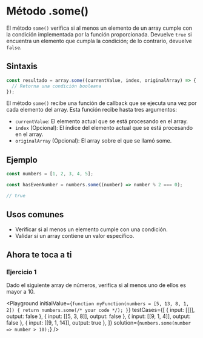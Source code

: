 
# Método .some()

El método `some()` verifica si al menos un elemento de un array cumple con la condición implementada por la función proporcionada. Devuelve `true` si encuentra un elemento que cumpla la condición; de lo contrario, devuelve `false`.

## Sintaxis

```jsx
const resultado = array.some((currentValue, index, originalArray) => {
  // Retorna una condición booleana
});
```

El método `some()` recibe una función de callback que se ejecuta una vez por cada elemento del array. Esta función recibe hasta tres argumentos:

- `currentValue`: El elemento actual que se está procesando en el array.
- `index` (Opcional): El índice del elemento actual que se está procesando en el array.
- `originalArray` (Opcional): El array sobre el que se llamó some.

## Ejemplo

```jsx
const numbers = [1, 2, 3, 4, 5];

const hasEvenNumber = numbers.some((number) => number % 2 === 0);

// true
```

## Usos comunes

- Verificar si al menos un elemento cumple con una condición.
- Validar si un array contiene un valor específico.

## Ahora te toca a ti

### Ejercicio 1

Dado el siguiente array de números, verifica si al menos uno de ellos es mayor a 10.

<Playground
  initialValue={`
function myFunction(numbers = [5, 13, 8, 1, 2]) {
  return numbers.some(/* your code */);
}
  `}
  testCases={[
    { input: [[]], output: false },
    { input: [[5, 3, 8]], output: false },
    { input: [[9, 1, 4]], output: false },
    { input: [[9, 1, 14]], output: true },
  ]}
  solution={`numbers.some(number => number > 10);`}
/>
